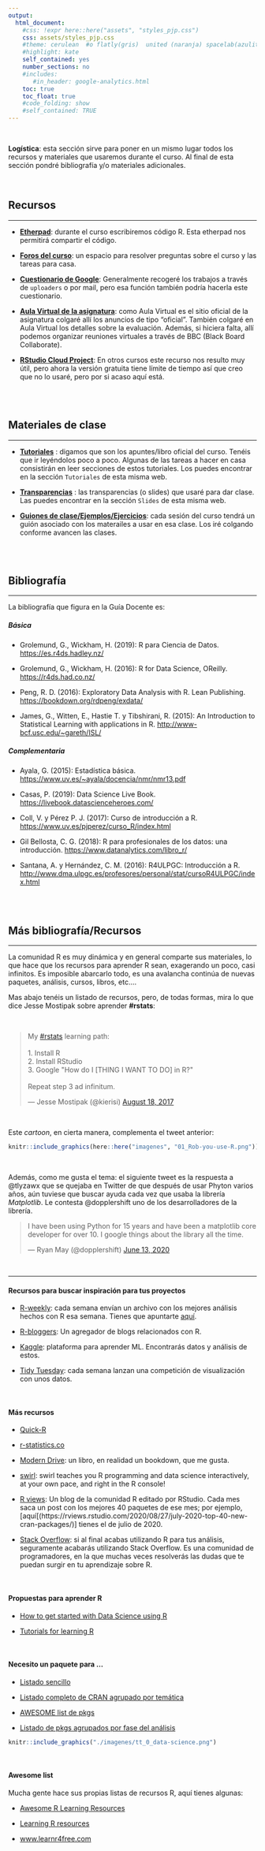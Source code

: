 ```yaml
---
output:
  html_document:
    #css: !expr here::here("assets", "styles_pjp.css") 
    css: assets/styles_pjp.css
    #theme: cerulean  #o flatly(gris)  united (naranja) spacelab(azulito) o yeti o faltly o sandstone
    #highlight: kate 
    self_contained: yes
    number_sections: no
    #includes:
       #in_header: google-analytics.html
    toc: true
    toc_float: true
    #code_folding: show
    #self_contained: TRUE
---
```





<br>


<div class = "blue">
**Logística**: esta sección sirve para poner en un mismo lugar todos los recursos y materiales que usaremos durante el curso. Al final de esta sección pondré bibliografía y/o materiales adicionales.
</div>

<br>

## Recursos

------------------


- [**Etherpad**](https://etherpad.wikimedia.org/p/curso_intro_DS_UV){target="_blank"}: durante el curso escribiremos código R. Esta etherpad nos permitirá compartir el código.

- [**Foros del curso**](https://github.com/perezp44/intro-ds-22-23-web-companion/discussions){target="_blank"}: un espacio para resolver preguntas sobre el curso y las tareas para casa. 


- [**Cuestionario de Google**](https://forms.gle/kvrZbuw6XtRDhki98){target="_blank"}: Generalmente recogeré los trabajos a través de `uploaders` o por mail, pero esa función también podría hacerla este cuestionario.


- [**Aula Virtual de la asignatura**](https://aulavirtual.uv.es/course/view.php?id=46811){target="_blank"}: como Aula Virtual es el sitio oficial de la asignatura colgaré allí los anuncios de tipo "oficial". También colgaré en Aula Virtual los detalles sobre la evaluación. Además, si hiciera falta, allí podemos organizar reuniones virtuales a través de BBC (Black Board Collaborate).


- [**RStudio Cloud Project**](https://rstudio.cloud/content/4385030){target="_blank"}: En otros cursos este recurso nos resulto muy útil, pero ahora la versión gratuita tiene límite de tiempo así que creo que no lo usaré, pero por si acaso aquí está.


<br><br>

## Materiales de clase

------------------


- [**Tutoriales**](04-tutoriales.html) : digamos que son los apuntes/libro oficial del curso. Tenéis que ir leyéndolos poco a poco. Algunas de las tareas a hacer en casa consistirán en leer secciones de estos tutoriales. Los puedes encontrar en la sección `Tutoriales` de esta misma web.

- [**Transparencias**](05-slides.html) : las transparencias (o slides) que usaré para dar clase. Las puedes encontrar en la sección `Slides` de esta misma web.


- [**Guiones de clase/Ejemplos/Ejercicios**](06-mas-cosas.html):  cada sesión del curso tendrá un guión asociado con los materailes a usar en esa clase. Los iré colgando conforme avancen las clases.




<br><br>


## Bibliografía

------------------


La bibliografía que figura en la Guía Docente es:

##### **Básica**

- Grolemund, G., Wickham, H. (2019): R para Ciencia de Datos. <https://es.r4ds.hadley.nz/>

- Grolemund, G., Wickham, H. (2016): R for Data Science, OReilly. <https://r4ds.had.co.nz/>

-  Peng, R. D. (2016): Exploratory Data Analysis with R. Lean Publishing. <https://bookdown.org/rdpeng/exdata/>

- James, G., Witten, E., Hastie T. y Tibshirani, R. (2015): An Introduction to Statistical Learning with applications in R.  <http://www-bcf.usc.edu/~gareth/ISL/>


##### **Complementaria**

- Ayala, G. (2015): Estadística básica. <https://www.uv.es/~ayala/docencia/nmr/nmr13.pdf>

- Casas, P. (2019): Data Science Live Book.  <https://livebook.datascienceheroes.com/>

- Coll, V. y Pérez P. J. (2017): Curso de introducción a R. <https://www.uv.es/pjperez/curso_R/index.html>

- Gil Bellosta, C. G. (2018): R para profesionales de los datos: una introducción. <https://www.datanalytics.com/libro_r/>

- Santana, A. y Hernández, C. M. (2016): R4ULPGC: Introducción a R.  <http://www.dma.ulpgc.es/profesores/personal/stat/cursoR4ULPGC/index.html>



<br><br>


## Más bibliografía/Recursos

----------------------


La comunidad R es muy dinámica y en general comparte sus materiales, lo que hace que los recursos para aprender R sean, exagerando un poco, casi infinitos. Es imposible abarcarlo todo, es una avalancha continúa de nuevas paquetes, análisis, cursos, libros, etc....

Mas abajo tenéis un listado de recursos, pero, de todas formas, mira lo que dice Jesse Mostipak sobre aprender **#rstats**:

<br>

<blockquote class="twitter-tweet" data-dnt="true" data-theme="dark"><p lang="en" dir="ltr">My <a href="https://twitter.com/hashtag/rstats?src=hash&amp;ref_src=twsrc%5Etfw">#rstats</a> learning path:<br><br>1. Install R<br>2. Install RStudio<br>3. Google &quot;How do I [THING I WANT TO DO] in R?&quot;<br><br>Repeat step 3 ad infinitum.</p>&mdash; Jesse Mostipak (@kierisi) <a href="https://twitter.com/kierisi/status/898534740051062785?ref_src=twsrc%5Etfw">August 18, 2017</a></blockquote> <script async src="https://platform.twitter.com/widgets.js" charset="utf-8"></script> 

<br>

Este *cartoon*, en cierta manera, complementa el tweet anterior:



```r
knitr::include_graphics(here::here("imagenes", "01_Rob-you-use-R.png"))
```

<br>

Además, como me gusta el tema: el siguiente tweet es la respuesta a \@tlyzawx que se quejaba en Twitter de que después de usar Phyton varios años, aún tuviese que buscar ayuda cada vez que usaba la librería *Matplotlib*. Le contesta \@dopplershift uno de los desarrolladores de la librería.

<blockquote class="twitter-tweet"><p lang="en" dir="ltr">I have been using Python for 15 years and have been a matplotlib core developer for over 10. I google things about the library all the time.</p>&mdash; Ryan May (@dopplershift) <a href="https://twitter.com/dopplershift/status/1271614146312908800?ref_src=twsrc%5Etfw">June 13, 2020</a></blockquote> <script async src="https://platform.twitter.com/widgets.js" charset="utf-8"></script> 

<br>

-------------------






    
#### Recursos para buscar inspiración para tus proyectos
    
  - [R-weekly](https://rweekly.org/): cada semana envían un archivo con los mejores análisis hechos con R esa semana. Tienes que apuntarte [aquí](https://feedburner.google.com/fb/a/mailverify?uri=rweekly&loc=en_US).
    
  - [R-bloggers](https://www.r-bloggers.com/): Un agregador de blogs relacionados con R.
    
  - [Kaggle](https://www.kaggle.com/datasets): plataforma para aprender ML. Encontrarás datos y análisis de estos.
  
  - [Tidy Tuesday](https://github.com/rfordatascience/tidytuesday): cada semana lanzan una competición de visualización con unos datos.

<br>

#### Más recursos

  - [Quick-R](http://www.statmethods.net/)
    
  - [r-statistics.co](http://r-statistics.co/)
  
  - [Modern Drive](https://moderndive.com/): un libro, en realidad un bookdown, que me gusta.
  
  - [swirl](https://swirlstats.com/): swirl teaches you R programming and data science interactively, at your own pace, and right in the R console!

  - [R views](https://rviews.rstudio.com/): Un blog de la comunidad R editado por RStudio. Cada mes saca un post con los mejores 40 paquetes de ese mes; por ejemplo, [aquí[(https://rviews.rstudio.com/2020/08/27/july-2020-top-40-new-cran-packages/)] tienes el de julio de 2020.

  - [Stack Overflow](http://stackoverflow.com/questions/tagged/r): si al final acabas utilizando R para tus análisis, seguramente acabarás utilizando Stack Overflow. Es una comunidad de programadores, en la que muchas veces resolverás las dudas que te puedan surgir en tu aprendizaje sobre R. 

<br>

#### Propuestas para aprender R

  - [How to get started with Data Science using R](https://www.r-bloggers.com/how-to-get-started-with-data-science-using-r/)

  - [Tutorials for learning R](https://www.r-bloggers.com/how-to-learn-r-2/#h.nl3rvdr3ycsc)

<br>

#### Necesito un paquete para ...   

  - [Listado sencillo](https://support.rstudio.com/hc/en-us/articles/201057987-Quick-list-of-useful-R-packages)
    
  - [Listado completo de CRAN agrupado por temática](https://www.rdocumentation.org/taskviews#Bayesian)


  - [AWESOME list de pkgs](https://github.com/qinwf/awesome-R)


  - [Listado de pkgs agrupados por fase del análisis](https://github.com/rstudio/RStartHere?utm_content=buffercf5d8&utm_medium=social&utm_source=twitter.com&utm_campaign=buffer)


```r
knitr::include_graphics("./imagenes/tt_0_data-science.png")
```


<br>

#### Awesome list

Mucha gente hace sus propias listas de recursos R, aquí tienes algunas:


- [Awesome R Learning Resources](https://github.com/iamericfletcher/awesome-r-learning-resources)  

- [Learning R resources](https://github.com/Joscelinrocha/Learning-R-Resources)

- [www.learnr4free.com](https://www.learnr4free.com/)


<br><br>

<div class="tocify-extend-page" data-unique="tocify-extend-page" style="height: 0;"></div>
